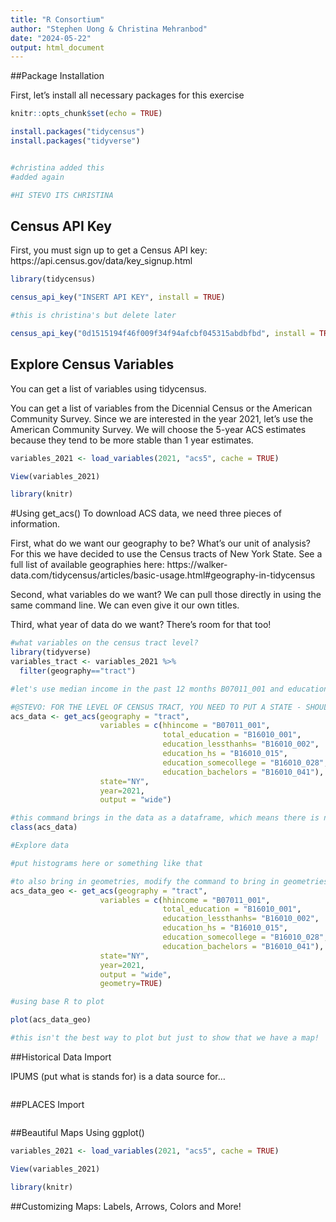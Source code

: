 ```yaml
---
title: "R Consortium"
author: "Stephen Uong & Christina Mehranbod"
date: "2024-05-22"
output: html_document
---
```


##Package Installation

First, let's install all necessary packages for this exercise
```r
knitr::opts_chunk$set(echo = TRUE)

install.packages("tidycensus")
install.packages("tidyverse")


#christina added this 
#added again

#HI STEVO ITS CHRISTINA 

```

## Census API Key

First, you must sign up to get a Census API key: https://api.census.gov/data/key_signup.html

```r

library(tidycensus)

census_api_key("INSERT API KEY", install = TRUE)

#this is christina's but delete later

census_api_key("0d1515194f46f009f34f94afcbf045315abdbfbd", install = TRUE)


```

## Explore Census Variables

You can get a list of variables using tidycensus. 

You can get a list of variables from the Dicennial Census or the American Community Survey. Since we are interested in the year 2021, let's use the American Community Survey. We will choose the 5-year ACS estimates because they tend to be more stable than 1 year estimates. 

```r

variables_2021 <- load_variables(2021, "acs5", cache = TRUE)

View(variables_2021)

library(knitr)


```


#Using get_acs()
To download ACS data, we need three pieces of information. 

First, what do we want our geography to be? What's our unit of analysis? 
For this we have decided to use the Census tracts of New York State. See a full list of available geographies here: https://walker-data.com/tidycensus/articles/basic-usage.html#geography-in-tidycensus

Second, what variables do we want? We can pull those directly in using the same command line. We can even give it our own titles. 

Third, what year of data do we want? There's room for that too! 

```r

#what variables on the census tract level? 
library(tidyverse)
variables_tract <- variables_2021 %>%
  filter(geography=="tract")

#let's use median income in the past 12 months B07011_001 and educational attainment (B16010_001, B16010_002, B16010_015, B16010_028, B16010_041)

#@STEVO: FOR THE LEVEL OF CENSUS TRACT, YOU NEED TO PUT A STATE - SHOULD WE JUST PICK NY FOR THIS EXAMPLE?
acs_data <- get_acs(geography = "tract",
                    variables = c(hhincome = "B07011_001",
                                  total_education = "B16010_001", 
                                  education_lessthanhs= "B16010_002", 
                                  education_hs = "B16010_015", 
                                  education_somecollege = "B16010_028", 
                                  education_bachelors = "B16010_041"),
                    state="NY",
                    year=2021,
                    output = "wide")

#this command brings in the data as a dataframe, which means there is no geometry attached
class(acs_data)

#Explore data

#put histograms here or something like that

#to also bring in geometries, modify the command to bring in geometries
acs_data_geo <- get_acs(geography = "tract",
                    variables = c(hhincome = "B07011_001",
                                  total_education = "B16010_001", 
                                  education_lessthanhs= "B16010_002", 
                                  education_hs = "B16010_015", 
                                  education_somecollege = "B16010_028", 
                                  education_bachelors = "B16010_041"),
                    state="NY",
                    year=2021,
                    output = "wide", 
                    geometry=TRUE)

#using base R to plot

plot(acs_data_geo)

#this isn't the best way to plot but just to show that we have a map!


```

##Historical Data Import

IPUMS (put what is stands for) is a data source for... 

```r



```


##PLACES Import
```r



```

##Beautiful Maps Using ggplot()

```r

variables_2021 <- load_variables(2021, "acs5", cache = TRUE)

View(variables_2021)

library(knitr)


```

##Customizing Maps: Labels, Arrows, Colors and More!

```r



```

